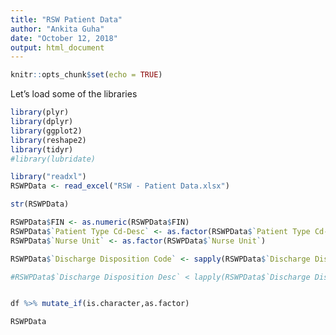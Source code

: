 ```yaml
---
title: "RSW Patient Data"
author: "Ankita Guha"
date: "October 12, 2018"
output: html_document
---
```



```r
knitr::opts_chunk$set(echo = TRUE)
```

Let's load some of the libraries

```r
library(plyr)
library(dplyr)
library(ggplot2)
library(reshape2)
library(tidyr)
#library(lubridate)
```


```r
library("readxl")
RSWPData <- read_excel("RSW - Patient Data.xlsx")

str(RSWPData)
```

```r
RSWPData$FIN <- as.numeric(RSWPData$FIN)
RSWPData$`Patient Type Cd-Desc` <- as.factor(RSWPData$`Patient Type Cd-Desc`)
RSWPData$`Nurse Unit` <- as.factor(RSWPData$`Nurse Unit`)

RSWPData$`Discharge Disposition Code` <- sapply(RSWPData$`Discharge Disposition Code`, as.numeric)

#RSWPData$`Discharge Disposition Desc` < lapply(RSWPData$`Discharge Disposition Desc`, as.factor)


df %>% mutate_if(is.character,as.factor)

RSWPData 

```


